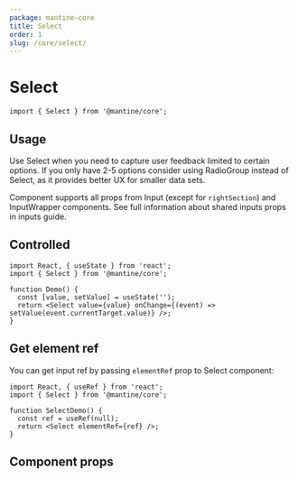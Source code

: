 ```yaml
---
package: mantine-core
title: Select
order: 1
slug: /core/select/
---
```



# Select

<PageHeader
  source="mantine-core/src/Select/Select.tsx"
  docs="core/Select.mdx"
  package="@mantine/core"
/>

```tsx
import { Select } from '@mantine/core';
```

## Usage

Use Select when you need to capture user feedback limited to certain options.
If you only have 2-5 options consider using <GatsbyLink to="/core/radio-group">RadioGroup</GatsbyLink> instead of Select,
as it provides better UX for smaller data sets.

Component supports all props from <GatsbyLink to="/core/input">Input</GatsbyLink> (except for `rightSection`) and <GatsbyLink to="/core/input-wrapper">InputWrapper</GatsbyLink> components.
See full information about shared inputs props in <GatsbyLink to="/guides/inputs">inputs guide</GatsbyLink>.

<SelectConfigurator />

## Controlled

```tsx
import React, { useState } from 'react';
import { Select } from '@mantine/core';

function Demo() {
  const [value, setValue] = useState('');
  return <Select value={value} onChange={(event) => setValue(event.currentTarget.value)} />;
}
```

## Get element ref

You can get input ref by passing `elementRef` prop to Select component:

```tsx
import React, { useRef } from 'react';
import { Select } from '@mantine/core';

function SelectDemo() {
  const ref = useRef(null);
  return <Select elementRef={ref} />;
}
```

## Component props

<PropsTable component="Select" />
